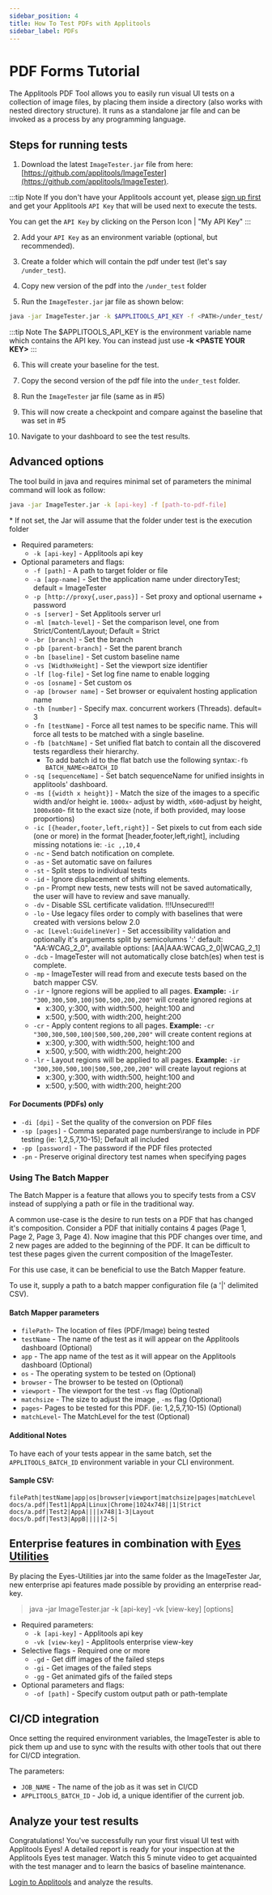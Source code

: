 ```yaml
---
sidebar_position: 4
title: How To Test PDFs with Applitools
sidebar_label: PDFs
---
```



# PDF Forms Tutorial

The Applitools PDF Tool allows you to easily run visual UI tests on a collection of image files, by placing them inside a directory (also works with nested directory structure). It runs as a standalone jar file and can be invoked as a process by any programming language.

## Steps for running tests

1.    Download the latest `ImageTester.jar` file from here: [https://github.com/applitools/ImageTester](https://github.com/applitools/ImageTester).

:::tip Note
If you don't have your Applitools account yet, please [sign up first](https://applitools.com/users/register) and get your Applitools `API Key` that will be used next to execute the tests.

You can get the `API Key` by clicking on the Person Icon | "My API Key"
:::


2.    Add your `API Key` as an environment variable (optional, but recommended).

3.    Create a folder which will contain the pdf under test (let's say `/under_test`).

4.    Copy new version of the pdf into the `/under_test` folder

5.    Run the `ImageTester.jar` jar file as shown below:

```sh
java -jar ImageTester.jar -k $APPLITOOLS_API_KEY -f <PATH>/under_test/
```

:::tip Note
The $APPLITOOLS_API_KEY is the environment variable name which contains the API key. You can instead just use **-k &lt;PASTE YOUR KEY&gt;**
:::

6.    This will create your baseline for the test.

7.    Copy the second version of the pdf file into the `under_test` folder.

8.    Run the `ImageTester` jar file (same as in #5)

9.    This will now create a checkpoint and compare against the baseline that was set in #5

10. Navigate to your dashboard to see the test results.

## Advanced options
The tool build in java and requires minimal set of parameters the minimal command will look as follow:

```bash
java -jar ImageTester.jar -k [api-key] -f [path-to-pdf-file]
```
\* If not set, the Jar will assume that the folder under test is the execution folder

+ Required parameters:
    + `-k [api-key]` - Applitools api key
+ Optional parameters and flags:
    + `-f [path]` - A path to target folder or file
    + `-a [app-name]` - Set the application name under directoryTest; default = ImageTester
    + `-p [http://proxy{,user,pass}]` - Set proxy and optional username + password
    + `-s [server]` - Set Applitools server url
    + `-ml [match-level]` - Set the comparison level, one from Strict/Content/Layout; Default = Strict
    + `-br [branch]` - Set the branch
    + `-pb [parent-branch]` - Set the parent branch
    + `-bn [baseline]` - Set custom baseline name
    + `-vs [WidthxHeight]` - Set the viewport size identifier
    + `-lf [log-file]` - Set log fine name to enable logging
    + `-os [osname]` - Set custom os
    + `-ap [browser name]` - Set browser or equivalent hosting application name
    + `-th [number]` - Specify max. concurrent workers (Threads). default= 3
    + `-fn [testName]` - Force all test names to be specific name. This will force all tests to be matched with a single baseline.
    + `-fb [batchName]` - Set unified flat batch to contain all the discovered tests regardless their hierarchy.
      + To add batch id to the flat batch use the following syntax:`-fb BATCH_NAME<>BATCH_ID`
    + `-sq [sequenceName]` - Set batch sequenceName for unified insights in applitools' dashboard.
    + `-ms [{width x height}]` - Match the size of the images to a specific width and/or height ie. `1000x`- adjust by width, `x600`-adjust by height, `1000x600`- fit to the exact size (note, if both provided, may loose proportions)
    + `-ic [{header,footer,left,right}]` - Set pixels to cut from each side (one or more) in the format [header,footer,left,right], including missing notations ie: `-ic ,,10,4`
    + `-nc` - Send batch notification on complete.
    + `-as` - Set automatic save on failures
    + `-st` - Split steps to individual tests
    + `-id` - Ignore displacement of shifting elements.
    + `-pn` - Prompt new tests, new tests will not be saved automatically, the user will have to review and save manually.
    + `-dv` - Disable SSL certificate validation. !!!Unsecured!!!
    + `-lo` - Use legacy files order to comply with baselines that were created with versions below 2.0
    + `-ac [Level:GuidelineVer]` - Set accessibility validation and optionally it's arguments split by semicolumns ':' default: "AA:WCAG_2_0", available options: [AA|AAA:WCAG_2_0|WCAG_2_1]
    + `-dcb` - ImageTester will not automatically close batch(es) when test is complete.
    + `-mp` - ImageTester will read from and execute tests based on the batch mapper CSV.
    + `-ir` - Ignore regions will be applied to all pages. 
      **Example:** `-ir "300,300,500,100|500,500,200,200"` will create ignored regions at  
      + x:300, y:300, with width:500, height:100 and 
      + x:500, y:500, with width:200, height:200 
    + `-cr` - Apply content regions to all pages. 
      **Example:** `-cr "300,300,500,100|500,500,200,200"` will create content regions at 
      + x:300, y:300, with width:500, height:100 and 
      + x:500, y:500, with width:200, height:200 
    + `-lr` - Layout regions will be applied to all pages. 
      **Example:** `-ir "300,300,500,100|500,500,200,200"` will create layout regions at 
      + x:300, y:300, with width:500, height:100 and 
      + x:500, y:500, with width:200, height:200   


#### For Documents (PDFs) only
+ `-di [dpi]` - Set the quality of the conversion on PDF files
+ `-sp [pages]` - Comma separated page numbers\range to include in PDF testing (ie: 1,2,5,7,10-15); Default all included
+ `-pp [password]` - The password if the PDF files protected
+ `-pn` - Preserve original directory test names when specifying pages

### Using The Batch Mapper
The Batch Mapper is a feature that allows you to specify tests from a CSV instead of supplying a path or file in the traditional way.

A common use-case is the desire to run tests on a PDF that has changed it's composition.
Consider a PDF that initially contains 4 pages (Page 1, Page 2, Page 3, Page 4).
Now imagine that this PDF changes over time, and 2 new pages are added to the beginning of the PDF.
It can be difficult to test these pages given the current composition of the ImageTester. 

For this use case, it can be beneficial to use the Batch Mapper feature. 

To use it, supply a path to a batch mapper configuration file (a '|' delimited CSV).

#### Batch Mapper parameters

- `filePath`- The location of files (PDF/Image) being tested
- `testName` - The name of the test as it will appear on the Applitools dashboard (Optional)
- `app` - The app name of the test as it will appear on the Applitools dashboard (Optional)
- `os` - The operating system to be tested on (Optional)
- `browser` - The browser to be tested on (Optional)
- `viewport` - The viewport for the test `-vs` flag (Optional)
- `matchsize` - The size to adjust the image , `-ms` flag (Optional)
- `pages`- Pages to be tested for this PDF. (ie: 1,2,5,7,10-15) (Optional)
- `matchLevel`- The MatchLevel for the test (Optional)

#### Additional Notes
To have each of your tests appear in the same batch, set the `APPLITOOLS_BATCH_ID` environment variable in your CLI environment. 

#### Sample CSV:
```
filePath|testName|app|os|browser|viewport|matchsize|pages|matchLevel
docs/a.pdf|Test1|AppA|Linux|Chrome|1024x748||1|Strict
docs/a.pdf|Test2|AppA||||x748|1-3|Layout
docs/b.pdf|Test3|AppB|||||2-5|  
```

## Enterprise features in combination with [Eyes Utilities](https://github.com/applitools/EyesUtilities)
By placing the Eyes-Utilities jar into the same folder as the ImageTester Jar, new enterprise api features
made possible by providing an enterprise read-key.

>java -jar ImageTester.jar -k [api-key] -vk [view-key] [options]
+ Required parameters:
    + `-k [api-key]` - Applitools api key
    + `-vk [view-key]` - Applitools enterprise view-key
+ Selective flags - Required one or more
    + `-gd` - Get diff images of the failed steps
    + `-gi` - Get images of the failed steps
    + `-gg` - Get animated gifs of the failed steps
+ Optional parameters and flags:
    + `-of [path]` - Specify custom output path or path-template
    
## CI/CD integration
Once setting the required environment variables, the ImageTester is able to pick them up and use to sync with the results
with other tools that out there for CI/CD integration.

The parameters:
+ `JOB_NAME` - The name of the job as it was set in CI/CD
+ `APPLITOOLS_BATCH_ID` - Job id, a unique identifier of the current job.

## Analyze your test results
Congratulations! You've successfully run your first visual UI test with Applitools Eyes! A detailed report is ready for your inspection at the Applitools Eyes test manager. Watch this 5 minute video to get acquainted with the test manager and to learn the basics of baseline maintenance.

[Login to Applitools](https://applitools.com/users/login) and analyze the results.

<PartialOutro/>